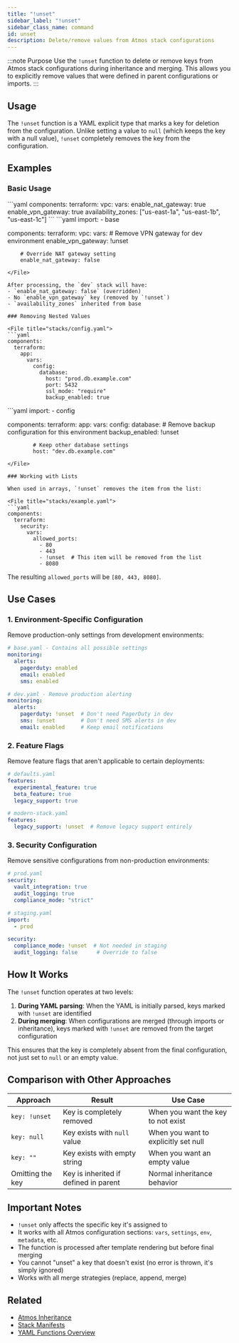 ```yaml
---
title: "!unset"
sidebar_label: "!unset"
sidebar_class_name: command
id: unset
description: Delete/remove values from Atmos stack configurations
---
```


:::note Purpose
Use the `!unset` function to delete or remove keys from Atmos stack configurations during inheritance and merging. This allows you to explicitly remove values that were defined in parent configurations or imports.
:::

## Usage

The `!unset` function is a YAML explicit type that marks a key for deletion from the configuration. Unlike setting a value to `null` (which keeps the key with a null value), `!unset` completely removes the key from the configuration.

## Examples

### Basic Usage

<File title="stacks/base.yaml">
```yaml
components:
  terraform:
    vpc:
      vars:
        enable_nat_gateway: true
        enable_vpn_gateway: true
        availability_zones: ["us-east-1a", "us-east-1b", "us-east-1c"]
```
</File>

<File title="stacks/dev.yaml">
```yaml
import:
  - base

components:
  terraform:
    vpc:
      vars:
        # Remove VPN gateway for dev environment
        enable_vpn_gateway: !unset

        # Override NAT gateway setting
        enable_nat_gateway: false
```
</File>

After processing, the `dev` stack will have:
- `enable_nat_gateway: false` (overridden)
- No `enable_vpn_gateway` key (removed by `!unset`)
- `availability_zones` inherited from base

### Removing Nested Values

<File title="stacks/config.yaml">
```yaml
components:
  terraform:
    app:
      vars:
        config:
          database:
            host: "prod.db.example.com"
            port: 5432
            ssl_mode: "require"
            backup_enabled: true
```
</File>

<File title="stacks/override.yaml">
```yaml
import:
  - config

components:
  terraform:
    app:
      vars:
        config:
          database:
            # Remove backup configuration for this environment
            backup_enabled: !unset

            # Keep other database settings
            host: "dev.db.example.com"
```
</File>

### Working with Lists

When used in arrays, `!unset` removes the item from the list:

<File title="stacks/example.yaml">
```yaml
components:
  terraform:
    security:
      vars:
        allowed_ports:
          - 80
          - 443
          - !unset  # This item will be removed from the list
          - 8080
```
</File>

The resulting `allowed_ports` will be `[80, 443, 8080]`.

## Use Cases

### 1. Environment-Specific Configuration

Remove production-only settings from development environments:

```yaml
# base.yaml - Contains all possible settings
monitoring:
  alerts:
    pagerduty: enabled
    email: enabled
    sms: enabled

# dev.yaml - Remove production alerting
monitoring:
  alerts:
    pagerduty: !unset  # Don't need PagerDuty in dev
    sms: !unset        # Don't need SMS alerts in dev
    email: enabled     # Keep email notifications
```

### 2. Feature Flags

Remove feature flags that aren't applicable to certain deployments:

```yaml
# defaults.yaml
features:
  experimental_feature: true
  beta_feature: true
  legacy_support: true

# modern-stack.yaml
features:
  legacy_support: !unset  # Remove legacy support entirely
```

### 3. Security Configuration

Remove sensitive configurations from non-production environments:

```yaml
# prod.yaml
security:
  vault_integration: true
  audit_logging: true
  compliance_mode: "strict"

# staging.yaml
import:
  - prod

security:
  compliance_mode: !unset  # Not needed in staging
  audit_logging: false      # Override to false
```

## How It Works

The `!unset` function operates at two levels:

1. **During YAML parsing**: When the YAML is initially parsed, keys marked with `!unset` are identified
2. **During merging**: When configurations are merged (through imports or inheritance), keys marked with `!unset` are removed from the target configuration

This ensures that the key is completely absent from the final configuration, not just set to `null` or an empty value.

## Comparison with Other Approaches

| Approach | Result | Use Case |
|----------|--------|----------|
| `key: !unset` | Key is completely removed | When you want the key to not exist |
| `key: null` | Key exists with `null` value | When you want to explicitly set null |
| `key: ""` | Key exists with empty string | When you want an empty value |
| Omitting the key | Key is inherited if defined in parent | Normal inheritance behavior |

## Important Notes

- `!unset` only affects the specific key it's assigned to
- It works with all Atmos configuration sections: `vars`, `settings`, `env`, `metadata`, etc.
- The function is processed after template rendering but before final merging
- You cannot "unset" a key that doesn't exist (no error is thrown, it's simply ignored)
- Works with all merge strategies (replace, append, merge)

## Related

- [Atmos Inheritance](/core-concepts/stacks/inheritance)
- [Stack Manifests](/core-concepts/stacks)
- [YAML Functions Overview](/functions/yaml)
